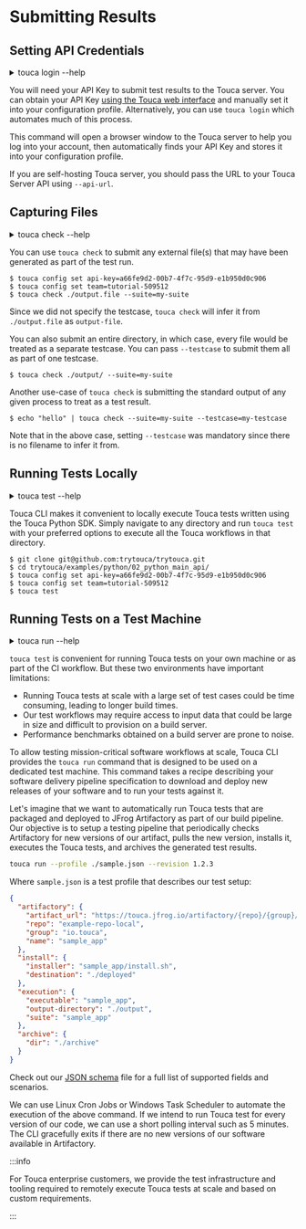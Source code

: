 
# Submitting Results

## Setting API Credentials

<Since version="v1.8.7" />

<details>
<summary>touca login --help</summary>

```plaintext
usage: touca login [--api-url API_URL]

Set API credentials from the CLI

options:
  --api-url API_URL  URL to Touca server API
```

</details>

You will need your API Key to submit test results to the Touca server. You can
obtain your API Key
[using the Touca web interface](../../server/account-setup#find-your-api-key)
and manually set it into your configuration profile. Alternatively, you can use
`touca login` which automates much of this process.

This command will open a browser window to the Touca server to help you log into
your account, then automatically finds your API Key and stores it into your
configuration profile.

If you are self-hosting Touca server, you should pass the URL to your Touca
Server API using `--api-url`.

## Capturing Files

<Since version="v1.8.0" />

<details>
<summary>touca check --help</summary>

```plaintext
usage: touca check --suite SUITE [--testcase TESTCASE] src

Submit external test output to Touca server

positional arguments:
  src                  path to file or directory to submit

options:
  --suite SUITE        name of the suite to associate with this output
  --testcase TESTCASE  name of the testcase to associate with this output
```

</details>

You can use `touca check` to submit any external file(s) that may have been
generated as part of the test run.

```plaintext
$ touca config set api-key=a66fe9d2-00b7-4f7c-95d9-e1b950d0c906
$ touca config set team=tutorial-509512
$ touca check ./output.file --suite=my-suite
```

Since we did not specify the testcase, `touca check` will infer it from
`./output.file` as `output-file`.

You can also submit an entire directory, in which case, every file would be
treated as a separate testcase. You can pass `--testcase` to submit them all as
part of one testcase.

```plaintext
$ touca check ./output/ --suite=my-suite
```

Another use-case of `touca check` is submitting the standard output of any given
process to treat as a test result.

```plaintext
$ echo "hello" | touca check --suite=my-suite --testcase=my-testcase
```

Note that in the above case, setting `--testcase` was mandatory since there is
no filename to infer it from.

## Running Tests Locally

<details>
<summary>touca test --help</summary>

```plaintext
usage: touca test [-h] ...

Run your Touca tests

options:
  --testdir TESTDIR     path to regression tests directory
  --api-key API_KEY     Touca API Key
  --api-url API_URL     Touca API URL
  --team TEAM           Slug of team to which test results belong
  --suite SUITE         Slug of suite to which test results belong
  --revision VERSION    Version of the code under test
  --offline [OFFLINE]   Disables all communications with the Touca server
  --save-as-binary [SAVE_BINARY]
                        Save a copy of test results on local filesystem in binary format
  --save-as-json [SAVE_JSON]
                        Save a copy of test results on local filesystem in JSON format
  --output-directory OUTPUT_DIRECTORY
                        Path to a local directory to store result files
  --overwrite [OVERWRITE_RESULTS]
                        Overwrite result directory for testcase if it already exists
  --testcase TESTCASES [TESTCASES ...], --testcases TESTCASES [TESTCASES ...]
                        One or more testcases to feed to the workflow
  --filter WORKFLOW_FILTER
                        Name of the workflow to run
  --log-level {debug,info,warn}
                        Level of detail with which events are logged
  --colored-output [COLORED_OUTPUT]
                        Use color in standard output
  --config-file CONFIG_FILE
                        Path to a configuration file
```

</details>

Touca CLI makes it convenient to locally execute Touca tests written using the
Touca Python SDK. Simply navigate to any directory and run `touca test` with
your preferred options to execute all the Touca workflows in that directory.

```plaintext
$ git clone git@github.com:trytouca/trytouca.git
$ cd trytouca/examples/python/02_python_main_api/
$ touca config set api-key=a66fe9d2-00b7-4f7c-95d9-e1b950d0c906
$ touca config set team=tutorial-509512
$ touca test
```

## Running Tests on a Test Machine

<details>
<summary>touca run --help</summary>

```plaintext
usage: touca run -p PROFILE [-r REVISION]

Run tests on a dedicated test server

options:
  -p PROFILE, --profile PROFILE
                        path to the profile file
  -r REVISION, --revision REVISION
                        specific version to run
```

</details>

`touca test` is convenient for running Touca tests on your own machine or as
part of the CI workflow. But these two environments have important limitations:

- Running Touca tests at scale with a large set of test cases could be time
  consuming, leading to longer build times.
- Our test workflows may require access to input data that could be large in
  size and difficult to provision on a build server.
- Performance benchmarks obtained on a build server are prone to noise.

To allow testing mission-critical software workflows at scale, Touca CLI
provides the `touca run` command that is designed to be used on a dedicated test
machine. This command takes a recipe describing your software delivery pipeline
specification to download and deploy new releases of your software and to run
your tests against it.

Let's imagine that we want to automatically run Touca tests that are packaged
and deployed to JFrog Artifactory as part of our build pipeline. Our objective
is to setup a testing pipeline that periodically checks Artifactory for new
versions of our artifact, pulls the new version, installs it, executes the Touca
tests, and archives the generated test results.

```bash
touca run --profile ./sample.json --revision 1.2.3
```

Where `sample.json` is a test profile that describes our test setup:

```json title="sample.json"
{
  "artifactory": {
    "artifact_url": "https://touca.jfrog.io/artifactory/{repo}/{group}/{name}/{name}-{version}.tar.gz",
    "repo": "example-repo-local",
    "group": "io.touca",
    "name": "sample_app"
  },
  "install": {
    "installer": "sample_app/install.sh",
    "destination": "./deployed"
  },
  "execution": {
    "executable": "sample_app",
    "output-directory": "./output",
    "suite": "sample_app"
  },
  "archive": {
    "dir": "./archive"
  }
}
```

Check out our
[JSON schema](https://github.com/trytouca/trytouca/blob/main/sdk/python/touca/cli/profiles/profile.schema.json)
file for a full list of supported fields and scenarios.

We can use Linux Cron Jobs or Windows Task Scheduler to automate the execution
of the above command. If we intend to run Touca test for every version of our
code, we can use a short polling interval such as 5 minutes. The CLI gracefully
exits if there are no new versions of our software available in Artifactory.

:::info

For Touca enterprise customers, we provide the test infrastructure and tooling
required to remotely execute Touca tests at scale and based on custom
requirements.

:::
